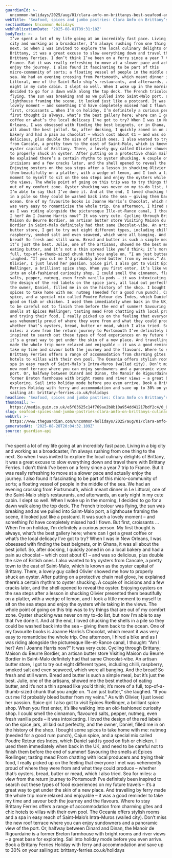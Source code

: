 ```yaml
---
guardianId: >-
  uncommon-holidays/2025/aug/01/clara-amfo-on-brittanys-best-seafood-and-culinary-gems
webTitle: 'Seafood, spices and jumbo pastries: Clara Amfo on Brittany’s culinary gems'
sectionName: Uncommon Holidays
webPublicationDate: '2025-08-01T09:31:10Z'
bodyText: >-
  I’ve spent a lot of my life going at an incredibly fast pace. Living in a big
  city and working as a broadcaster, I’m always rushing from one thing to the
  next. So when I was invited to explore the local culinary delights of
  Brittany, it was a great excuse to slow everything down and travel there with
  Brittany Ferries. I don’t think I’ve been on a ferry since a year 7 trip to
  France. But it was really refreshing to move at a slower pace and actually
  enjoy the journey. I also found it fascinating to be part of this
  micro-community of sorts; a floating vessel of people in the middle of the
  sea. We had an evening crossing from Portsmouth, which meant dinner in Le
  Littoral, one of the Saint-Malo ship’s restaurants, and afterwards, an early
  night in my cute cabin. I slept so well. When I woke up in the morning, I
  decided to go for a dawn walk along the top deck. The French tricolour was
  flying, the sun was breaking and as we pulled into Saint-Malo port, a
  lighthouse framing the scene, it looked just like a postcard. It was such a
  lovely moment – and something I’d have completely missed had I flown. But
  first, croissants … When I’m on holiday, I’m definitely a curious person. My
  first thought is always, what’s the best gallery here; where can I get a great
  coffee or what’s the local delicacy I’ve got to try? When I was in New
  Orleans, I was obsessed with finding the best beignets, or in Ghana, it was
  all about the best jollof. So, after docking, I quickly zoned in on a local
  bakery and had a pain au chocolat – which cost about €1 – and was so
  delicious, plus double the size of British ones. I also wanted to try oysters
  from Cancale, a pretty town to the east of Saint-Malo, which is known as the
  oyster capital of Brittany. There, a lovely guy called Olivier showed me how
  to properly shuck an oyster. After putting on a protective chain mail glove,
  he explained there’s a certain rhythm to oyster shucking. A couple of
  incisions and a few cracks later, and the shell opened to reveal the oyster.
  Enjoying oysters on the sea steps after a lesson in shucking Olivier presented
  them beautifully on a platter, with a wedge of lemon, and I took a little
  moment to myself to sit on the sea steps and enjoy the oysters while taking in
  the views. The whole point of going on this trip was to try things that are
  out of my comfort zone. Oyster shucking was never on my to-do list, but now
  I’m able to say that I’ve done it. And at the end, I loved chucking the shells
  in a pile so they could be washed back into the sea – giving them back to the
  ocean. One of my favourite books is Joanne Harris’s Chocolat, which meant it
  was very easy to romanticise the whole trip. One afternoon, I hired a bike and
  as I was riding alongside the picturesque Ille-et-Rance canal, I thought: “Am
  I her? Am I Joanne Harris now?” It was very cute. Cycling through Brittany;
  Maison du Beurre Bordier, an artisan butter store Visiting Maison du Beurre
  Bordier in Saint-Malo definitely had that same Chocolat-vibe. An artisan
  butter store, I got to try out eight different types, including chilli,
  raspberry, smoked salt and even seaweed, which were all banging. And the
  bread! So fresh and still warm. Bread and butter is such a simple meal, but
  it’s just the best. Julie, one of the artisans, showed me the best method of
  eating butter, and it’s not a thin spread like you’d think; it’s more of a
  full, top-of-a-thumb-sized chunk that you angle on. “I am just butter,” she
  laughed. “If you cut me I’d probably bleed butter from my veins.” As with
  Olivier, I just loved her passion. Spice girl I also got to visit Épices
  Rœllinger, a brilliant spice shop. When you first enter, it’s like walking
  into an old-fashioned curiosity shop. I could smell the cinnamon, flavoured
  salts, pepper, nutmeg, even fresh vanilla pods – it was intoxicating. I loved
  the design of the red labels on the spice jars, all laid out perfectly, and
  the owner, Daniel, filled me in on the history of the shop. I bought some
  spices to take home with me: nutmeg (needed for a good rum punch), Cajun
  spice, and a special mix called Poudre Retour des Indes, which Daniel said is
  good on fish or chicken. I used them immediately when back in the UK, and need
  to be careful not to finish them before the end of summer! Savouring the
  smells at Épices Rœllinger; tasting mead From chatting with local producers
  and trying their food, I really picked up on the feeling that everyone I met
  was vehemently proud of where they were from and what they could produce –
  whether that’s oysters, bread, butter or mead, which I also tried. Sea for
  miles: a view from the return journey to Portsmouth I’ve definitely been
  inspired to search out these types of food experiences on my future travels –
  it’s a great way to get under the skin of a new place. And travelling by ferry
  made the whole trip more relaxed and enjoyable – it was a good reminder to
  take my time and savour both the journey and the flavours. Where to stay
  Brittany Ferries offers a range of accommodation from charming gîtes and chic
  hotels to villas with their own pool. The Oceania offers stylish rooms and a
  spa in easy reach of Saint-Malo’s Intra-Muros (walled city). Don’t miss the
  new roof terrace where you can enjoy sundowners and a panoramic view of the
  port. Or, halfway between Dinard and Dinan, the Manoir de Rigourdaine is a
  former Breton farmhouse with bright rooms and river views – a great base for
  exploring. Sail into holiday mode before you even arrive. Book a Brittany
  Ferries Holiday with ferry and accommodation and save up to 30% on your
  sailing at: brittany-ferries.co.uk/holidays
headline: 'Seafood, spices and jumbo pastries: Clara Amfo on Brittany’s culinary gems'
thumbnail: >-
  https://media.guim.co.uk/e5f03625c14f769ae2b8b10a954dd41217bdf2c4/0_0_4000_2400/500.jpg
slug: seafood-spices-and-jumbo-pastries-clara-amfo-on-brittanys-culinary-gems
webUrl: >-
  https://www.theguardian.com/uncommon-holidays/2025/aug/01/clara-amfo-on-brittanys-best-seafood-and-culinary-gems
generatedAt: '2025-08-28T20:04:32.109Z'
source: guardian-api
---
```

I’ve spent a lot of my life going at an incredibly fast pace. Living in a big city and working as a broadcaster, I’m always rushing from one thing to the next. So when I was invited to explore the local culinary delights of Brittany, it was a great excuse to slow everything down and travel there with Brittany Ferries. I don’t think I’ve been on a ferry since a year 7 trip to France. But it was really refreshing to move at a slower pace and actually enjoy the journey. I also found it fascinating to be part of this micro-community of sorts; a floating vessel of people in the middle of the sea. We had an evening crossing from Portsmouth, which meant dinner in Le Littoral, one of the Saint-Malo ship’s restaurants, and afterwards, an early night in my cute cabin. I slept so well. When I woke up in the morning, I decided to go for a dawn walk along the top deck. The French tricolour was flying, the sun was breaking and as we pulled into Saint-Malo port, a lighthouse framing the scene, it looked just like a postcard. It was such a lovely moment – and something I’d have completely missed had I flown. But first, croissants … When I’m on holiday, I’m definitely a curious person. My first thought is always, what’s the best gallery here; where can I get a great coffee or what’s the local delicacy I’ve got to try? When I was in New Orleans, I was obsessed with finding the best beignets, or in Ghana, it was all about the best jollof. So, after docking, I quickly zoned in on a local bakery and had a pain au chocolat – which cost about €1 – and was so delicious, plus double the size of British ones. I also wanted to try oysters from Cancale, a pretty town to the east of Saint-Malo, which is known as the oyster capital of Brittany. There, a lovely guy called Olivier showed me how to properly shuck an oyster. After putting on a protective chain mail glove, he explained there’s a certain rhythm to oyster shucking. A couple of incisions and a few cracks later, and the shell opened to reveal the oyster. Enjoying oysters on the sea steps after a lesson in shucking Olivier presented them beautifully on a platter, with a wedge of lemon, and I took a little moment to myself to sit on the sea steps and enjoy the oysters while taking in the views. The whole point of going on this trip was to try things that are out of my comfort zone. Oyster shucking was never on my to-do list, but now I’m able to say that I’ve done it. And at the end, I loved chucking the shells in a pile so they could be washed back into the sea – giving them back to the ocean. One of my favourite books is Joanne Harris’s Chocolat, which meant it was very easy to romanticise the whole trip. One afternoon, I hired a bike and as I was riding alongside the picturesque Ille-et-Rance canal, I thought: “Am I her? Am I Joanne Harris now?” It was very cute. Cycling through Brittany; Maison du Beurre Bordier, an artisan butter store Visiting Maison du Beurre Bordier in Saint-Malo definitely had that same Chocolat-vibe. An artisan butter store, I got to try out eight different types, including chilli, raspberry, smoked salt and even seaweed, which were all banging. And the bread! So fresh and still warm. Bread and butter is such a simple meal, but it’s just the best. Julie, one of the artisans, showed me the best method of eating butter, and it’s not a thin spread like you’d think; it’s more of a full, top-of-a-thumb-sized chunk that you angle on. “I am just butter,” she laughed. “If you cut me I’d probably bleed butter from my veins.” As with Olivier, I just loved her passion. Spice girl I also got to visit Épices Rœllinger, a brilliant spice shop. When you first enter, it’s like walking into an old-fashioned curiosity shop. I could smell the cinnamon, flavoured salts, pepper, nutmeg, even fresh vanilla pods – it was intoxicating. I loved the design of the red labels on the spice jars, all laid out perfectly, and the owner, Daniel, filled me in on the history of the shop. I bought some spices to take home with me: nutmeg (needed for a good rum punch), Cajun spice, and a special mix called Poudre Retour des Indes, which Daniel said is good on fish or chicken. I used them immediately when back in the UK, and need to be careful not to finish them before the end of summer! Savouring the smells at Épices Rœllinger; tasting mead From chatting with local producers and trying their food, I really picked up on the feeling that everyone I met was vehemently proud of where they were from and what they could produce – whether that’s oysters, bread, butter or mead, which I also tried. Sea for miles: a view from the return journey to Portsmouth I’ve definitely been inspired to search out these types of food experiences on my future travels – it’s a great way to get under the skin of a new place. And travelling by ferry made the whole trip more relaxed and enjoyable – it was a good reminder to take my time and savour both the journey and the flavours. Where to stay Brittany Ferries offers a range of accommodation from charming gîtes and chic hotels to villas with their own pool. The Oceania offers stylish rooms and a spa in easy reach of Saint-Malo’s Intra-Muros (walled city). Don’t miss the new roof terrace where you can enjoy sundowners and a panoramic view of the port. Or, halfway between Dinard and Dinan, the Manoir de Rigourdaine is a former Breton farmhouse with bright rooms and river views – a great base for exploring. Sail into holiday mode before you even arrive. Book a Brittany Ferries Holiday with ferry and accommodation and save up to 30% on your sailing at: brittany-ferries.co.uk/holidays
